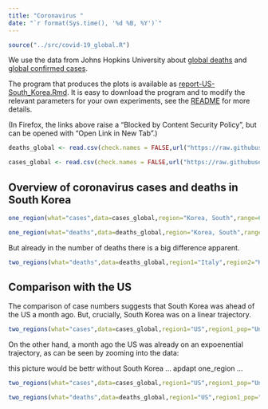 ```yaml
---
title: "Coronavirus "
date: "`r format(Sys.time(), '%d %B, %Y')`"
---
```


```r
source("../src/covid-19_global.R")
```

We use the data from Johns Hopkins University about [global deaths](https://github.com/CSSEGISandData/COVID-19/blob/master/csse_covid_19_data/csse_covid_19_time_series/time_series_covid19_deaths_global.csv)  and [global confirmed cases](https://github.com/CSSEGISandData/COVID-19/blob/master/csse_covid_19_data/csse_covid_19_time_series/time_series_covid19_confirmed_global.csv).

The program that produces the plots is available as [report-US-South_Korea.Rmd](https://github.com/alexhkurz/coronavirus-in-R/blob/master/reports/report-US-South_Korea.Rmd). It is easy to download the program and to modify the relevant parameters for your own experiments, see the [README](https://github.com/alexhkurz/coronavirus-in-R/) for more details.

(In Firefox, the links above raise a "Blocked by Content Security Policy", but can be opened with "Open Link in New Tab".)
    
```r
deaths_global <- read.csv(check.names = FALSE,url("https://raw.githubusercontent.com/CSSEGISandData/COVID-19/master/csse_covid_19_data/csse_covid_19_time_series/time_series_covid19_deaths_global.csv"))

cases_global <- read.csv(check.names = FALSE,url("https://raw.githubusercontent.com/CSSEGISandData/COVID-19/master/csse_covid_19_data/csse_covid_19_time_series/time_series_covid19_confirmed_global.csv"))
```


## Overview of coronavirus cases and deaths in South Korea

```r
one_region(what="cases",data=cases_global,region="Korea, South",range=60)
```

```r
one_region(what="deaths",data=deaths_global,region="Korea, South",range=60)
```

But already in the number of deaths there is a big difference apparent.

```r
two_regions(what="deaths",data=deaths_global,region1="Italy",region2="Korea, South",region2_pop="Korea, Rep.", last_day="3/2/20",range=12,lag=4)
```

## Comparison with the US

The comparison of case numbers suggests that South Korea was ahead of the US a month ago. But, crucially, South Korea was on a linear trajectory.

```r
two_regions(what="cases",data=cases_global,region1="US",region1_pop="United States",region2="Korea, South",region2_pop="Korea, Rep.",range=60) 
```

On the other hand, a month ago the US was already on an expoenential trajectory, as can be seen by zooming into the data:

this picture would be bettr without South Korea ... apdapt one_region ...

```r
two_regions(what="cases",data=cases_global,region1="US",region1_pop="United States",region2="Korea, South",region2_pop="Korea, Rep.",range=30, last_day="3/15/20",lag=21) 
```


```r
two_regions(what="deaths",data=deaths_global,region1="US",region1_pop="United States",region2="Korea, South",region2_pop="Korea, Rep.",range=50) 
```
